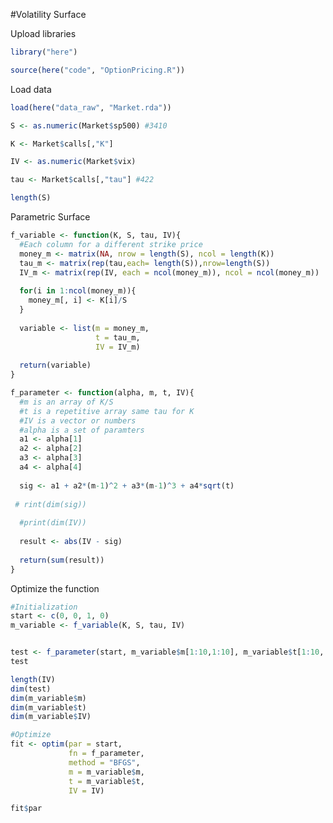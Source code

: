 #Volatility Surface

Upload libraries
```r
library("here")

source(here("code", "OptionPricing.R"))
```

Load data
```r
load(here("data_raw", "Market.rda"))

S <- as.numeric(Market$sp500) #3410

K <- Market$calls[,"K"]

IV <- as.numeric(Market$vix)

tau <- Market$calls[,"tau"] #422

length(S)

```

Parametric Surface
```r
f_variable <- function(K, S, tau, IV){
  #Each column for a different strike price
  money_m <- matrix(NA, nrow = length(S), ncol = length(K))
  tau_m <- matrix(rep(tau,each= length(S)),nrow=length(S))
  IV_m <- matrix(rep(IV, each = ncol(money_m)), ncol = ncol(money_m))
  
  for(i in 1:ncol(money_m)){
    money_m[, i] <- K[i]/S
  }
  
  variable <- list(m = money_m,
                   t = tau_m,
                   IV = IV_m)
  
  return(variable)
}

f_parameter <- function(alpha, m, t, IV){
  #m is an array of K/S
  #t is a repetitive array same tau for K
  #IV is a vector or numbers
  #alpha is a set of paramters
  a1 <- alpha[1]
  a2 <- alpha[2]
  a3 <- alpha[3]
  a4 <- alpha[4]
  
  sig <- a1 + a2*(m-1)^2 + a3*(m-1)^3 + a4*sqrt(t)
  
 # rint(dim(sig))
  
  #print(dim(IV))
  
  result <- abs(IV - sig)
  
  return(sum(result))
}
```

Optimize the function

```r
#Initialization
start <- c(0, 0, 1, 0)
m_variable <- f_variable(K, S, tau, IV)


test <- f_parameter(start, m_variable$m[1:10,1:10], m_variable$t[1:10, 1:10], m_variable$IV[1:10,1:10])
test

length(IV)
dim(test)
dim(m_variable$m)
dim(m_variable$t)
dim(m_variable$IV)

#Optimize
fit <- optim(par = start,
             fn = f_parameter,
             method = "BFGS",
             m = m_variable$m,
             t = m_variable$t,
             IV = IV)

fit$par




```





